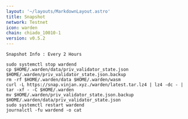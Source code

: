 ```yaml
---
layout: '~/layouts/MarkdownLayout.astro'
title: Snapshot
network: Testnet
icon: warden
chain: chiado_10010-1
version: v0.5.2
---
```

```
Snapshot Info : Every 2 Hours

```

```
sudo systemctl stop wardend
cp $HOME/.warden/data/priv_validator_state.json $HOME/.warden/priv_validator_state.json.backup
rm -rf $HOME/.warden/data $HOME/.warden/wasm
curl -L https://snap.vinjan.xyz./warden/latest.tar.lz4 | lz4 -dc - | tar -xf - -C $HOME/.warden
mv $HOME/.warden/priv_validator_state.json.backup $HOME/.warden/data/priv_validator_state.json
sudo systemctl restart wardend
journalctl -fu wardend -o cat
```
